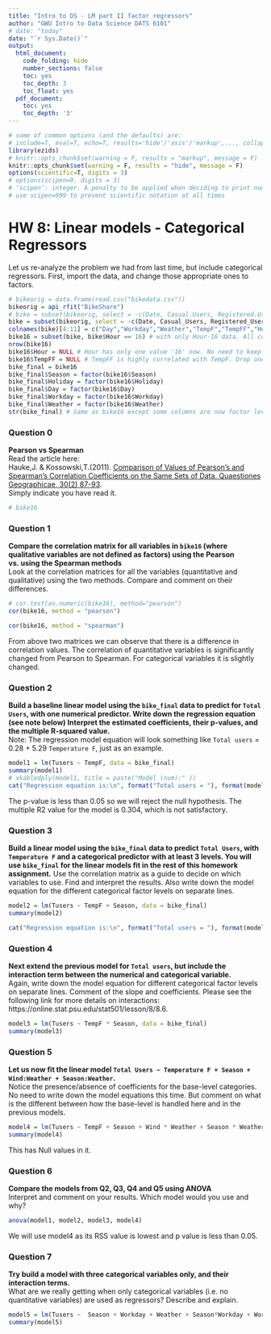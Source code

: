 ```yaml
---
title: "Intro to DS - LM part II factor regressors"
author: "GWU Intro to Data Science DATS 6101"
# date: "today"
date: "`r Sys.Date()`"
output:
  html_document:
    code_folding: hide
    number_sections: false
    toc: yes
    toc_depth: 3
    toc_float: yes
  pdf_document:
    toc: yes
    toc_depth: '3'
---
```


```r
# some of common options (and the defaults) are: 
# include=T, eval=T, echo=T, results='hide'/'asis'/'markup',..., collapse=F, warning=T, message=T, error=T, cache=T, fig.width=6, fig.height=4, fig.dim=c(6,4) #inches, fig.align='left'/'center','right', 
library(ezids)
# knitr::opts_chunk$set(warning = F, results = "markup", message = F)
knitr::opts_chunk$set(warning = F, results = "hide", message = F)
options(scientific=T, digits = 3) 
# options(scipen=9, digits = 3) 
# ‘scipen’: integer. A penalty to be applied when deciding to print numeric values in fixed or exponential notation.  Positive values bias towards fixed and negative towards scientific notation: fixed notation will be preferred unless it is more than ‘scipen’ digits wider.
# use scipen=999 to prevent scientific notation at all times
```

# HW 8: Linear models - Categorical Regressors 

Let us re-analyze the problem we had from last time, but include categorical regressors. First, 
import the data, and change those appropriate ones to factors.

```r
# bikeorig = data.frame(read.csv("bikedata.csv"))
bikeorig = api_rfit("BikeShare")
# bike = subset(bikeorig, select = -c(Date, Casual.Users, Registered.Users)) # remove irrelevant columns
bike = subset(bikeorig, select = -c(Date, Casual_Users, Registered_Users)) # remove irrelevant columns
colnames(bike)[4:11] = c("Day","Workday","Weather","TempF","TempFF","Humidity","Wind","Tusers") # rename some columns
bike16 = subset(bike, bike$Hour == 16) # with only Hour-16 data. All columns are numerical
nrow(bike16)
bike16$Hour = NULL # Hour has only one value '16' now. No need to keep this column.
bike16$TempFF = NULL # TempFF is highly correlated with TempF. Drop one. 
bike_final = bike16
bike_final$Season = factor(bike16$Season)
bike_final$Holiday = factor(bike16$Holiday)
bike_final$Day = factor(bike16$Day)
bike_final$Workday = factor(bike16$Workday)
bike_final$Weather = factor(bike16$Weather)
str(bike_final) # Same as bike16 except some columns are now factor level.
```

### Question 0  
**Pearson vs Spearman**  
Read the article here:  
Hauke,J. & Kossowski,T.(2011). [Comparison of Values of Pearson's and Spearman's 
Correlation Coefficients on the Same Sets of Data. 
Quaestiones Geographicae, 30(2) 87-93](https://doi.org/10.2478/v10117-011-0021-1).  
Simply indicate you have read it.
```r
# bike16
```

### Question 1  
**Compare the correlation matrix for all variables in `bike16` (where qualitative variables are not defined as factors) using the Pearson vs. using the Spearman methods**  
Look at the correlation matrices for all the variables (quantitative and qualitative) using the two methods. Compare and comment on their differences.
```r
# cor.test(as.numeric(bike16), method="pearson")
cor(bike16, method = "pearson")
```

```r
cor(bike16, method = "spearman")
```

From above two matrices we can observe that there is a difference in correlation values. The correlation of quantitative variables is significantly changed from Pearson to Spearman. For categorical variables it is slightly changed.

### Question 2    
**Build a baseline linear model using the `bike_final` data to predict for `Total Users`, with one numerical predictor.  Write down the regression equation (see note below) Interpret the estimated coefficients, their p-values, and the multiple R-squared value.**  
Note: The regression model equation will look something like  `Total users` = 0.28 + 5.29 `Temperature F`, just as an example.
```r
model1 = lm(Tusers ~ TempF, data = bike_final)
summary(model1)
# xkabledply(model1, title = paste("Model (num):" ))
cat("Regression equation is:\n", format("Total users = "), format(model1$coefficients["(Intercept)"]), "+", format(model1$coefficients["TempF"]), "Temparature F")
```


The p-value is less than 0.05 so we will reject the null hypothesis. The multiple R2 value for the model is 0.304, which is not satisfactory.  

### Question 3    
**Build a linear model using the `bike_final` data to predict `Total Users`, with `Temperature F` and a categorical predictor with at least 3 levels.  You will use `bike_final` for the linear models fit in the rest of this homework assignment.**
Use the correlation matrix as a guide to decide on which variables to use. 
Find and interpret the results. Also write down the model equation for the different 
categorical factor levels on separate lines.
```r
model2 = lm(Tusers ~ TempF + Season, data = bike_final)
summary(model2)

cat("Regression equation is:\n", format("Total users = "), format(model2$coefficients["(Intercept)"]), "+", format(model2$coefficients["TempF"]), "Temparature F", format(model2$coefficients["Season2"]), "Season2", "+", format(model2$coefficients["Season3"]), "Season3", format(model2$coefficients["Season4"]), "Season4")
```


### Question 4  
**Next extend the previous model for `Total users`, but include the interaction term between the numerical and categorical variable.**  
Again, write down the model equation for different categorical factor levels on separate lines. Comment of the slope and coefficients. 
Please see the following link for more details on interactions: https://online.stat.psu.edu/stat501/lesson/8/8.6.
```r
model3 = lm(Tusers ~ TempF * Season, data = bike_final)
summary(model3)
```


### Question 5  
**Let us now fit the linear model `Total Users ~ Temperature F + Season + Wind:Weather + Season:Weather`.**  
Notice the presence/absence of coefficients for the base-level categories. 
No need to write down the model equations this time. But comment on what is the different 
between how the base-level is handled here and in the previous models. 
```r
model4 = lm(Tusers ~ TempF + Season + Wind * Weather + Season * Weather, data = bike_final)
summary(model4)
```

This has Null values in it.  

### Question 6  
**Compare the models from Q2, Q3, Q4 and Q5 using ANOVA**  
Interpret and comment on your results. Which model would you use and why?
```r
anova(model1, model2, model3, model4)
```
We will use model4 as its RSS value is lowest and p value is less than 0.05.  


### Question 7   
**Try build a model with three categorical variables only, and their interaction terms.**  
What are we really getting when only categorical variables (i.e. no quantitative variables) are used as regressors?  Describe and explain.  
```r
model5 = lm(Tusers ~  Season + Workday + Weather + Season*Workday + Workday*Weather + Weather*Season, data = bike_final)
summary(model5)
```






